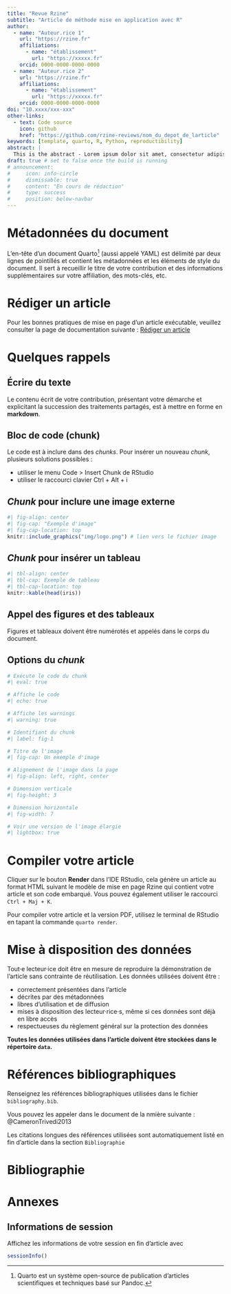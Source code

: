 ```yaml
---
title: "Revue Rzine"
subtitle: "Article de méthode mise en application avec R"
author:
  - name: "Auteur.rice 1"
    url: "https://rzine.fr"
    affiliations:
      - name: "établissement"
        url: "https://xxxxx.fr"
    orcid: 0000-0000-0000-0000
  - name: "Auteur.rice 2"
    url: "https://rzine.fr"
    affiliations:
      - name: "établissement"
        url: "https://xxxxx.fr"
    orcid: 0000-0000-0000-0000
doi: "10.xxxx/xxx-xxx"
other-links:
  - text: Code source
    icon: github
    href: "https://github.com/rzine-reviews/nom_du_depot_de_larticle"
keywords: [template, quarto, R, Python, reproductibility]
abstract: |
  This is the abstract - Lorem ipsum dolor sit amet, consectetur adipiscing elit. Curabitur posuere vestibulum facilisis. Aenean pretium orci augue, quis lobortis libero accumsan eu. Nam mollis lorem sit amet pellentesque ullamcorper. Curabitur lobortis libero eget malesuada vestibulum. Nam nec nibh massa. Pellentesque porttitor cursus tellus. Mauris urna erat, rhoncus sed faucibus sit amet, venenatis eu ipsum.
draft: true # set to false once the build is running
# announcement:
#     icon: info-circle
#     dismissable: true
#     content: "En cours de rédaction"
#     type: success
#     position: below-navbar
---
```



# Métadonnées du document

L’en-tête d’un document Quarto[^1] (aussi appelé YAML) est délimité par deux lignes de pointillés et contient les métadonnées et les éléments de style du document. Il sert à recueillir le titre de votre contribution et des informations supplémentaires sur votre affiliation, des mots-clés, etc. 

[^1]: Quarto est un système open-source de publication d'articles scientifiques et techniques basé sur Pandoc. 

# Rédiger un article

Pour les bonnes pratiques de mise en page d'un article exécutable, veuillez consulter la page de documentation suivante : [Rédiger un article](https://rzine.fr/documentation/redaction/)


# Quelques rappels

## Écrire du texte

Le contenu écrit de votre contribution, présentant votre démarche et explicitant la succession des traitements partagés, est à mettre en forme en **markdown**. 

## Bloc de code (chunk)

Le code est à inclure dans des *chunks*. Pour insérer un nouveau *chunk*, plusieurs solutions possibles :

* utiliser le menu Code > Insert Chunk de RStudio
* utiliser le raccourci clavier Ctrl + Alt + i


## *Chunk* pour inclure une image externe

```r
#| fig-align: center
#| fig-cap: "Exemple d'image"
#| fig-cap-location: top
knitr::include_graphics("img/logo.png") # lien vers le fichier image
```

## *Chunk* pour insérer un tableau

```r
#| tbl-align: center
#| tbl-cap: Exemple de tableau
#| tbl-cap-location: top
knitr::kable(head(iris))
```

:::{.callout-note}
# Appel des figures et des tableaux
Figures et tableaux doivent être numérotés et appelés dans le corps du document.
:::

## Options du *chunk*


```r
# Exécute le code du chunk
#| eval: true

# Affiche le code
#| echo: true

# Affiche les warnings
#| warning: true

# Identifiant du chunk
#| label: fig-1

# Titre de l'image
#| fig-cap: Un exemple d'image

# Alignement de l'image dans la page
#| fig-align: left, right, center

# Dimension verticale
#| fig-height: 3

# Dimension horizontale
#| fig-width: 7

# Voir une version de l'image élargie
#| lightbox: true
```


# Compiler votre article 

Cliquer sur le bouton **Render** dans l'IDE RStudio, cela génère un article au format HTML suivant le modèle de mise en page Rzine qui contient votre article et son code embarqué.
Vous pouvez également utiliser le raccourci `Ctrl + Maj + K`.

Pour compiler votre article et la version PDF, utilisez le terminal de RStudio en tapant la commande  `quarto render`.


# Mise à disposition des données

Tout·e lecteur·ice doit être en mesure de reproduire la démonstration de l’article sans contrainte de réutilisation. 
Les données utilisées doivent être :

* correctement présentées dans l’article
* décrites par des métadonnées
* libres d’utilisation et de diffusion
* mises à disposition des lecteur·rice·s, même si ces données sont déjà en libre accès
* respectueuses du règlement général sur la protection des données

**Toutes les données utilisées dans l’article doivent être stockées dans le répertoire `data`.**

# Références bibliographiques

Renseignez les références bibliographiques utilisées dans le fichier `bibliography.bib`. 

Vous pouvez les appeler dans le document de la nmière suivante : @CameronTrivedi2013

Les citations longues des références utilisées sont automatiquement listé en fin d'article dans la section `Bibliographie`


# Bibliographie

::: {#refs}
:::


# Annexes

## Informations de session

Affichez les informations de votre session en fin d'article avec 

```r
sessionInfo()
```


